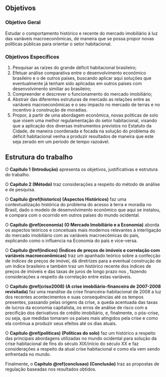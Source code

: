 <!--
This is for including Chapter 1.  Notice that it's also good practice to name your chunk.  This will help you debug potential issues as you knit.  The chunk above is called intro and the one below is called chapter1.  Feel free to change the name of the Rmd file as you wish, but don't forget to change it here from chap1.Rmd.
-->

<!--
The {#rmd-basics} text after the chapter declaration will allow us to link throughout the document back to the beginning of Chapter 1.  These labels will automatically be generated (if not specified) by changing the spaces to hyphens and capital letters to lowercase.  Look for the reference to this label at the beginning of Chapter 2.
-->


## Objetivos

### Objetivo Geral

Estudar o comportamento histórico e recente do mercado imobiliário à luz das
variáveis macroeconômicas, de maneira que se possa propor novas políticas
públicas para orientar o setor habitacional.

### Objetivos Específicos 

1. Pesquisar as raízes do grande déficit habitacional brasileiro;
2. Efetuar análise comparativa entre o desenvolvimento econômico brasileiro e o
de outros países, buscando aplicar aqui soluções que eventualmente já tenham 
sido aplicadas em outros países com desenvolvimento similiar ao brasileiro;
3. Compreender e descrever o funcionamento do mercado imobiliário;
4. Abstrair das diferentes estruturas de mercado as relações entre as variáveis
macroeconômicas e o seu impacto no mercado de terras e no incentivo à construção
de moradias.
5. Propor, à partir de uma abordagem econômica, novas políticas de solo que
visem uma melhor regulamentação do setor habitacional, visando que a aplicação
dos diversas instrumentos previstos no Estatuto da Cidade, de maneira coordenada
e focada na solução do problema do déficit habitacional venha a produzir
resultados de maneira que este seja zerado em um período de tempo razoável.

## Estrutura do trabalho

O **Capítulo 1 (Introdução)**  apresenta os objetivos, justificativas e
estrutura do trabalho. 

O **Capítulo 2 (Método)** traz considerações a respeito do método de análise e
de pesquisa.

O **Capítulo \@ref(historico) (Aspectos Históricos)** faz uma contextualização histórica do 
problema do acesso à terra e moradia no Brasil, dado o modelo de desenvolvimento
econômico que aqui se instalou, e compara com o ocorrido em outros países do
mundo ocidental.

O **Capítulo \@ref(economia) (O Mercado Imobiliário e a Economia)** aborda os aspectos 
teóricos e conceituais mais modernos relevantes à interligação do mercado 
imobiliário com as variáveis macroecômicas do país, explicando como o \gls{MI}
influencia na Economia do país e vice-versa.

O **Capítulo \@ref(indices) (Índices de preços de imóveis e correlação com variáveis macroeconômicas)**
traz um apanhado teórico sobre a confecção de índices de preços de imóvei, dá
diretrizes para a eventual construção de um índice brasileiro e também traz um
histórico recente dos índices de preços de imóveis e das taxas de juros de longo
prazo nos \gls{EUA}, fazendo considerações a respeito da correlação entre estas 
variáveis.

O **Capítulo \@ref(crise2008) (A crise imobiliário-financeira de 2007-2008 revisitada)** faz
uma reanálise da crise financeira-habitacional de 2008 a luz dos recentes
acontecimentos e suas consequências até os tempos presentes, passando pelas 
origens da crise, a queda acentuada das taxas de lucros da economia capitalista,
os erros de análise de risco com a precifição dos derivativos de crédito 
imobiliário, e, finalmente, o pós-crise, ou seja, que medidas tomaram os países
mais atingidos pela crise e como ela continua a produzir seus efeitos até os 
dias atuais.

O **Capítulo \@ref(politicas) (Políticas do solo)** faz um histórico a
respeito das principais abordagens utilizadas no mundo ocidental para solução da
crise habitacional de fins do século XIX/início do século XX e faz considerações
a respeito da atual crise habitacional e como ela vem sendo enfrentada no mundo.

Finalmente, o **Capítulo \@ref(conclusao) (Conclusão)** traz as propostas de regulação baseadas
nos resultados obtidos.
